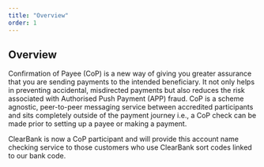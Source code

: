```yaml
---
title: "Overview"
order: 1
---
```


## Overview

Confirmation of Payee (CoP) is a new way of giving you greater assurance that you are sending payments to the intended beneficiary. It not only helps in preventing accidental, misdirected payments but also reduces the risk associated with Authorised Push Payment (APP) fraud. CoP is a scheme agnostic, peer-to-peer messaging service between accredited participants and sits completely outside of the payment journey i.e., a CoP check can be made prior to setting up a payee or making a payment.

ClearBank is now a CoP participant and will provide this account name checking service to those customers who use ClearBank sort codes linked to our bank code.
